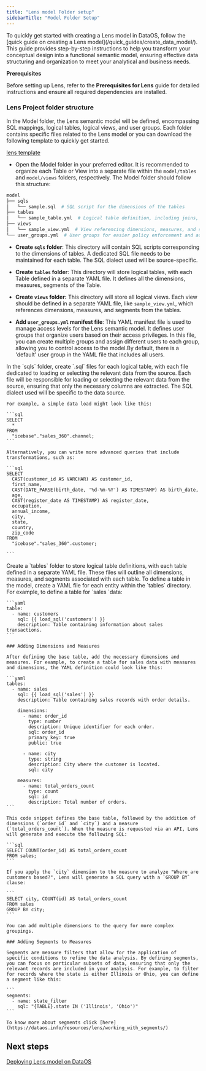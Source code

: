 ```yaml
---
title: "Lens model Folder setup"
sidebarTitle: "Model Folder Setup"
---
```


<Info>
  To quickly get started with creating a Lens model in DataOS, follow the [quick guide on creating a Lens model](/quick_guides/create_data_model/). This guide provides step-by-step instructions to help you transform your conceptual design into a functional semantic model, ensuring effective data structuring and organization to meet your analytical and business needs.
</Info>

**Prerequisites**

Before setting up Lens, refer to the **Prerequisites for Lens** guide for detailed instructions and ensure all required dependencies are installed.

### **Lens Project folder structure**

In the Model folder, the Lens semantic model will be defined, encompassing SQL mappings, logical tables, logical views, and user groups. Each folder contains specific files related to the Lens model or you can download the following template to quickly get started.

[lens template](/resources/lens/lens_model_folder_setup/lens-project-template.zip)

* Open the Model folder in your preferred editor. It is recommended to organize each Table or View into a separate file within the `model/tables` and `model/views` folders, respectively. The Model folder should follow this structure:

```bash
model
├── sqls
│   └── sample.sql  # SQL script for the dimensions of the tables
├── tables
│   └── sample_table.yml  # Logical table definition, including joins, dimensions, measures, and segments.
├── views
│   └── sample_view.yml  # View referencing dimensions, measures, and segments from tables.
└── user_groups.yml  # User groups for easier policy enforcement and access control.
```

* **Create `sqls` folder**: This directory will contain SQL scripts corresponding to the dimensions of tables.  A dedicated SQL file needs to be maintained for each table. The SQL dialect used will be source-specific.

* **Create `tables` folder**: This directory will store logical tables, with each Table defined in a separate YAML file. It defines all the dimensions, measures, segments of the Table.

* **Create `views` folder:** This directory will store all logical views. Each view should be defined in a separate YAML file, like `sample_view.yml`, which references dimensions, measures, and segments from the tables.

* **Add `user_groups.yml` manifest file**: This YAML manifest file is used to manage access levels for the Lens semantic model. It defines user groups that organize users based on their access privileges. In this file, you can create multiple groups and assign different users to each group, allowing you to control access to the model.By default, there is a 'default' user group in the YAML file that includes all users.

<Steps>
  <Step title="Loading data from the data source">
    In the `sqls` folder, create `.sql` files for each logical table, with each file dedicated to loading or selecting the relevant data from the source. Each file will be responsible for loading or selecting the relevant data from the source, ensuring that only the necessary columns are extracted. The SQL dialect used will be specific to the data source.

    For example, a simple data load might look like this:

    ```sql
    SELECT
      *
    FROM
      "icebase"."sales_360".channel;
    ```

    Alternatively, you can write more advanced queries that include transformations, such as:

    ```sql
    SELECT
      CAST(customer_id AS VARCHAR) AS customer_id,
      first_name,
      CAST(DATE_PARSE(birth_date, '%d-%m-%Y') AS TIMESTAMP) AS birth_date,
      age,
      CAST(register_date AS TIMESTAMP) AS register_date,
      occupation,
      annual_income,
      city,
      state,
      country,
      zip_code
    FROM
      "icebase"."sales_360".customer;

    ```
  </Step>

  <Step title="Defining the Table in the Mode">
    Create a `tables` folder to store logical table definitions, with each table defined in a separate YAML file. These files will outline all dimensions, measures, and segments associated with each table. To define a table in the model, create a YAML file for each entity within the `tables` directory. For example, to define a table for `sales `data:

    ```yaml
    table:
      - name: customers
        sql: {{ load_sql('customers') }}
        description: Table containing information about sales transactions.
    ```

    ### Adding Dimensions and Measures

    After defining the base table, add the necessary dimensions and measures. For example, to create a table for sales data with measures and dimensions, the YAML definition could look like this:

    ```yaml
    tables:
      - name: sales
        sql: {{ load_sql('sales') }}
        description: Table containing sales records with order details.

        dimensions:
          - name: order_id
            type: number
            description: Unique identifier for each order.
            sql: order_id
            primary_key: true
            public: true

          - name: city
            type: string
            description: City where the customer is located.
            sql: city

        measures:
          - name: total_orders_count
            type: count
            sql: id
            description: Total number of orders.
    ```

    This code snippet defines the base table, followed by the addition of dimensions (`order_id` and `city`) and a measure (`total_orders_count`). When the measure is requested via an API, Lens will generate and execute the following SQL:

    ```sql
    SELECT COUNT(order_id) AS total_orders_count
    FROM sales;
    ```

    If you apply the `city` dimension to the measure to analyze "Where are customers based?", Lens will generate a SQL query with a `GROUP BY` clause:

    ```
    SELECT city, COUNT(id) AS total_orders_count
    FROM sales
    GROUP BY city;
    ```

    You can add multiple dimensions to the query for more complex groupings.

    ### Adding Segments to Measures

    Segments are measure filters that allow for the application of specific conditions to refine the data analysis. By defining segments, you can focus on particular subsets of data, ensuring that only the relevant records are included in your analysis. For example, to filter for records where the state is either Illinois or Ohio, you can define a segment like this:

    ```
    segments:
      - name: state_filter
        sql: "{TABLE}.state IN ('Illinois', 'Ohio')"
    ```

    To know more about segments click [here](https://dataos.info/resources/lens/working_with_segments/)
  </Step>

  <Step title="Creating the Views">

  </Step>
</Steps>

## Next steps

[Deploying Lens model on DataOS](/resources/lens/lens_deployment/)
